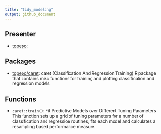 ```yaml
---
title: "tidy_modeling"
output: github_document
---
```


## Presenter

+ [topepo](https://github.com/topepo): 

## Packages

+ [topepo/caret](https://github.com/topepo/caret): 
            caret (Classification And Regression Training) R package that contains misc functions for training and plotting classification and regression models
          

## Functions

+ `caret::train()`: Fit Predictive Models over Different Tuning Parameters This function sets up a grid of tuning parameters for a number
of classification and regression routines, fits each model and
calculates a resampling based performance measure.

